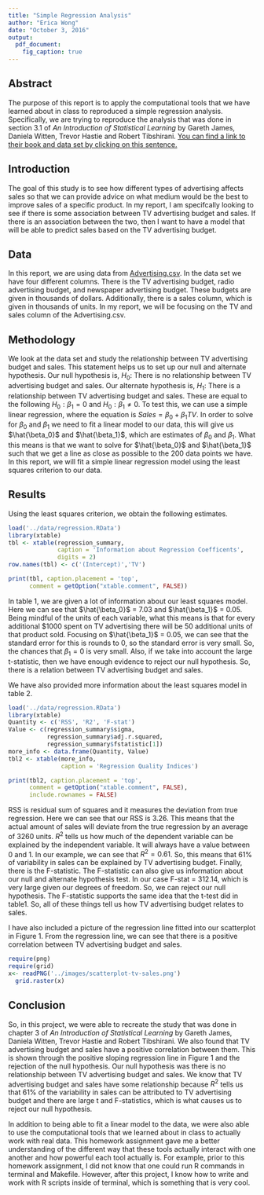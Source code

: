 ```yaml
---
title: "Simple Regression Analysis"
author: "Erica Wong"
date: "October 3, 2016"
output: 
  pdf_document:
    fig_caption: true
---
```


## Abstract
The purpose of this report is to apply the computational tools that we have learned about in class to reproduced a simple regression analysis. Specifically, we are trying to reproduce the analysis that was done in section 3.1 of _An Introduction of Statistical Learning_ by Gareth James, Daniela Witten, Trevor Hastie and Robert Tibshirani. [You can find a link to their book and data set by clicking on this sentence.](http://www-bcf.usc.edu/~gareth/ISL/) 

## Introduction
The goal of this study is to see how different types of advertising affects sales so that we can provide advice on what medium would be the best to improve sales of a specific product. In my report, I am specifcally looking to see if there is some association between TV advertising budget and sales. If there is an association between the two, then I want to have a model that will be able to predict sales based on the TV advertising budget.

## Data
In this report, we are using data from [Advertising.csv](http://www-bcf.usc.edu/~gareth/ISL/Advertising.csv). In the data set we have four different columns. There is the TV advertising budget, radio advertising budget, and newspaper advertising budget. These budgets are given in thousands of dollars. Additionally, there is a sales column, which is given in thousands of units. In my report, we will be focusing on the TV and sales column of the Advertising.csv.

## Methodology
We look at the data set and study the relationship between TV advertising budget and sales. This statement helps us to set up our null and alternate hypothesis. Our null hypothesis is, $H_{0}$: There is no relationship between TV advertising budget and sales. Our alternate hypothesis is, $H_{1}$: There is a relationship between TV advertising budget and sales. These are equal to the following $H_{0}: \beta_1 = 0$ and $H_{0}: \beta_1 \neq 0$. To test this, we can use a simple linear regression, where the equation is $Sales = \beta_0 + \beta_1 TV$. In order to solve for $\beta_0$ and $\beta_1$ we need to fit a linear model to our data, this will give us $\hat{\beta_0}$ and $\hat{\beta_1}$, which are estimates of $\beta_0$ and $\beta_1$. What this means is that we want to solve for $\hat{\beta_0}$ and $\hat{\beta_1}$ such that we get a line as close as possible to the 200 data points we have. In this report, we will fit a simple linear regression model using the least squares criterion to our data. 

## Results
Using the least squares criterion, we obtain the following estimates.
```r
load('../data/regression.RData')
library(xtable)
tbl <- xtable(regression_summary,
              caption = 'Information about Regression Coefficents',
              digits = 2)
row.names(tbl) <- c('(Intercept)','TV')

print(tbl, caption.placement = 'top',
      comment = getOption("xtable.comment", FALSE))
```

In table 1, we are given a lot of information about our least squares model. Here we can see that $\hat{\beta_0}$ = 7.03 and $\hat{\beta_1}$ = 0.05. Being mindful of the units of each variable, what this means is that for every additional $1000 spent on TV advertising there will be 50 additional units of that product sold. Focusing on $\hat{\beta_1}$ = 0.05, we can see that the standard error for this is rounds to 0, so the standard error is very small. So, the chances that $\beta_1 = 0$ is very small. Also, if we take into account the large t-statistic, then we have enough evidence to reject our null hypothesis. So, there is a relation between TV advertising budget and sales. 

We have also provided more information about the least squares model in table 2.

```r
load('../data/regression.RData')
library(xtable)
Quantity <- c('RSS', 'R2', 'F-stat')
Value <- c(regression_summary$sigma,
           regression_summary$adj.r.squared,
           regression_summary$fstatistic[1])
more_info <- data.frame(Quantity, Value)
tbl2 <- xtable(more_info,
               caption = 'Regression Quality Indices')

print(tbl2, caption.placement = 'top',
      comment = getOption("xtable.comment", FALSE),
      include.rownames = FALSE)
```

RSS is residual sum of squares and it measures the deviation from true regression. Here we can see that our RSS is 3.26. This means that the actual amount of sales will deviate from the true regression by an average of 3260 units. $R^{2}$ tells us how much of the dependent variable can be explained by the independent variable. It will always have a value between 0 and 1. In our example, we can see that $R^{2} = 0.61$. So, this means that 61% of variability in sales can be explained by TV advertising budget. Finally, there is the F-statistic. The F-statistic can also give us information about our null and alternate hypothesis test. In our case F-stat = 312.14, which is very large given our degrees of freedom. So, we can reject our null hypothesis. The F-statistic supports the same idea that the t-test did in table1. So, all of these things tell us how TV advertising budget relates to sales.

I have also included a picture of the regression line fitted into our scatterplot in Figure 1. From the regression line, we can see that there is a positive correlation between TV advertising budget and sales. 

```r
require(png)
require(grid)
x<- readPNG('../images/scatterplot-tv-sales.png')
  grid.raster(x)
```


## Conclusion
So, in this project, we were able to recreate the study that was done in chapter 3 of _An Introduction of Statistical Learning_ by Gareth James, Daniela Witten, Trevor Hastie and Robert Tibshirani. We also found that TV advertising budget and sales have a positive correlation between them. This is shown through the positive sloping regression line in Figure 1 and the rejection of the null hypothesis. Our null hypothesis was there is no relationship between TV advertising budget and sales. We know that TV advertising budget and sales have some relationship because $R^{2}$ tells us that 61% of the variability in sales can be attributed to TV advertising budget and there are large t and F-statistics, which is what causes us to reject our null hypothesis.

In addition to being able to fit a linear model to the data, we were also able to use the computational tools that we learned about in class to actually work with real data. This homework assignment gave me a better understanding of the different way that these tools actually interact with one another and how powerful each tool actually is. For example, prior to this homework assignment, I did not know that one could run R commands in terminal and Makefile. However, after this project, I know how to write and work with R scripts inside of terminal, which is something that is very cool.
